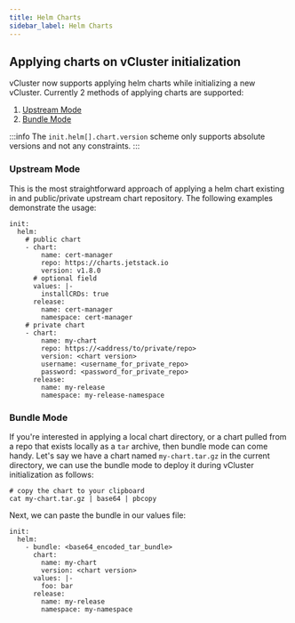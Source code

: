 ```yaml
---
title: Helm Charts
sidebar_label: Helm Charts
---
```


## Applying charts on vCluster initialization
vCluster now supports applying helm charts while initializing a new vCluster. Currently 2 methods of applying charts are supported:
1. [Upstream Mode](#upstream-mode)
2. [Bundle Mode](#bundle-mode)

:::info
The `init.helm[].chart.version` scheme only supports absolute versions and not any constraints.
:::

### Upstream Mode
This is the most straightforward approach of applying a helm chart existing in and public/private upstream chart repository. The following examples demonstrate the usage:
```
init:
  helm:
    # public chart
    - chart:
        name: cert-manager
        repo: https://charts.jetstack.io
        version: v1.8.0
      # optional field
      values: |-
        installCRDs: true
      release:
        name: cert-manager
        namespace: cert-manager
    # private chart
    - chart:
        name: my-chart
        repo: https://<address/to/private/repo>
        version: <chart version>
        username: <username_for_private_repo>
        password: <password_for_private_repo>
      release:
        name: my-release
        namespace: my-release-namespace
```

### Bundle Mode
If you're interested in applying a local chart directory, or a chart pulled from a repo that exists locally as a `tar` archive, then bundle mode can come handy. Let's say we have a chart named `my-chart.tar.gz` in the current directory, we can use the bundle mode to deploy it during vCluster initialization as follows:
```
# copy the chart to your clipboard
cat my-chart.tar.gz | base64 | pbcopy
```

Next, we can paste the bundle in our values file:
```
init:
  helm:
    - bundle: <base64_encoded_tar_bundle>
      chart:
        name: my-chart
        version: <chart version>
      values: |-
        foo: bar
      release:
        name: my-release
        namespace: my-namespace
```
